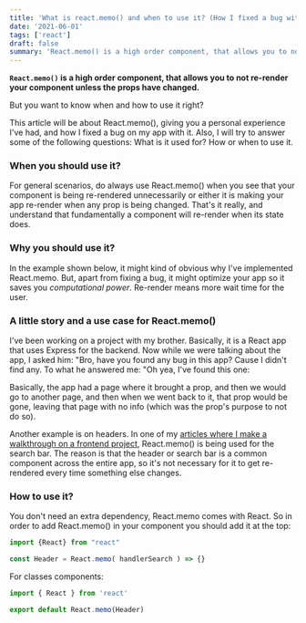 ```yaml
---
title: 'What is react.memo() and when to use it? (How I fixed a bug with it).'
date: '2021-06-01'
tags: ['react']
draft: false
summary: 'React.memo() is a high order component, that allows you to not re-render your component unless the props have changed. But you want to know when and how to use it right?'
---
```


**`React.memo()` is a high order component, that allows you to not re-render your component unless the props have changed.**

But you want to know when and how to use it right?

This article will be about React.memo(), giving you a personal experience I've had, and how I fixed a bug on my app with it. Also, I will try to answer some of the following questions: What is it used for? How or when to use it.

### When you should use it?

For general scenarios, do always use React.memo() when you see that your component is being re-rendered unnecessarily or either it is making your app re-render when any prop is being changed. That's it really, and understand that fundamentally a component will re-render when its state does.

### Why you should use it?

In the example shown below, it might kind of obvious why I've implemented React.memo. But, apart from fixing a bug, it might optimize your app so it saves you _computational power_. Re-render means more wait time for the user.

### A little story and a use case for React.memo()

I've been working on a project with my brother. Basically, it is a React app that uses Express for the backend. Now while we were talking about the app, I asked him: "Bro, have you found any bug in this app? Cause I didn't find any. To what he answered me: "Oh yea, I've found this one:

Basically, the app had a page where it brought a prop, and then we would go to another page, and then when we went back to it, that prop would be gone, leaving that page with no info (which was the prop's purpose to not do so).

Another example is on headers. In one of my [articles where I make a walkthrough on a frontend project](https://reactshark.vercel.app/blog/frontend-api-project), React.memo() is being used for the search bar. The reason is that the header or search bar is a common component across the entire app, so it's not necessary for it to get re-rendered every time something else changes.

### How to use it?

You don't need an extra dependency, React.memo comes with React. So in order to add React.memo() in your component you should add it at the top:

```jsx
import {React} from "react"

const Header = React.memo( handlerSearch ) => {}
```

For classes components:

```jsx
import { React } from 'react'

export default React.memo(Header)
```
